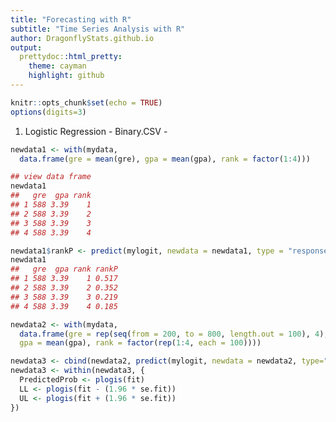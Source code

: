 ```yaml
---
title: "Forecasting with R"
subtitle: "Time Series Analysis with R"
author: DragonflyStats.github.io
output:
  prettydoc::html_pretty:
    theme: cayman
    highlight: github
---
```


```r
knitr::opts_chunk$set(echo = TRUE)
options(digits=3)
```

1. Logistic Regression - Binary.CSV - 

```r
newdata1 <- with(mydata,
  data.frame(gre = mean(gre), gpa = mean(gpa), rank = factor(1:4)))
```

```r
## view data frame
newdata1
##   gre  gpa rank
## 1 588 3.39    1
## 2 588 3.39    2
## 3 588 3.39    3
## 4 588 3.39    4
```

```r
newdata1$rankP <- predict(mylogit, newdata = newdata1, type = "response")
newdata1
##   gre  gpa rank rankP
## 1 588 3.39    1 0.517
## 2 588 3.39    2 0.352
## 3 588 3.39    3 0.219
## 4 588 3.39    4 0.185
```

```r
newdata2 <- with(mydata,
  data.frame(gre = rep(seq(from = 200, to = 800, length.out = 100), 4),
  gpa = mean(gpa), rank = factor(rep(1:4, each = 100))))
```

```r
newdata3 <- cbind(newdata2, predict(mylogit, newdata = newdata2, type="link", se=TRUE))
newdata3 <- within(newdata3, {
  PredictedProb <- plogis(fit)
  LL <- plogis(fit - (1.96 * se.fit))
  UL <- plogis(fit + (1.96 * se.fit))
})
```
